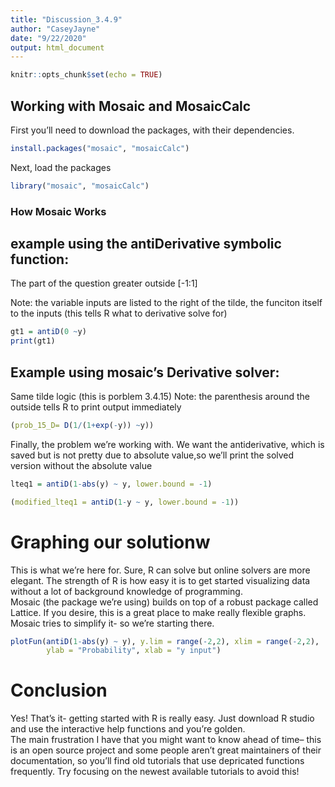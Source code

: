 ```yaml
---
title: "Discussion_3.4.9"
author: "CaseyJayne"
date: "9/22/2020"
output: html_document
---
```


```r
knitr::opts_chunk$set(echo = TRUE)
```

## Working with Mosaic and MosaicCalc

First you'll need to download the packages, with their dependencies.
```r
install.packages("mosaic", "mosaicCalc")
```
Next, load the packages
```r
library("mosaic", "mosaicCalc")
```

### How Mosaic Works
## example using the antiDerivative symbolic function:
The part of the question greater outside [-1:1]

Note: the variable inputs are listed to the right of the tilde, the funciton itself to the inputs (this tells R what to derivative solve for)
```r
gt1 = antiD(0 ~y)
print(gt1)
```

## Example using mosaic's Derivative solver:
Same tilde logic (this is porblem 3.4.15)
Note: the parenthesis around the outside tells R to print output immediately

```r
(prob_15_D= D(1/(1+exp(-y)) ~y))
```

Finally, the problem we're working with.
We want the antiderivative, which is saved but is not pretty due to absolute value,so we'll print the solved version without the absolute value
```r
lteq1 = antiD(1-abs(y) ~ y, lower.bound = -1)

(modified_lteq1 = antiD(1-y ~ y, lower.bound = -1))
```


# Graphing our solutionw
This is what we're here for. Sure, R can solve but online solvers are more elegant.  The strength of R is how easy it is to get started visualizing data without a lot of background knowledge of programming.  
Mosaic (the package we're using) builds on top of a robust package called Lattice.  If you desire, this is a great place to make really flexible graphs.  Mosaic tries to simplify it- so we're starting there. 
```r
plotFun(antiD(1-abs(y) ~ y), y.lim = range(-2,2), xlim = range(-2,2), 
        ylab = "Probability", xlab = "y input")
```


# Conclusion
Yes! That's it- getting started with R is really easy. Just download R studio and use the interactive help functions and you're golden.  
The main frustration I have that you might want to know ahead of time-- this is an open source project and some people aren't great maintainers of their documentation, so you'll find old tutorials that use depricated functions frequently.  Try focusing on the newest available tutorials to avoid this!